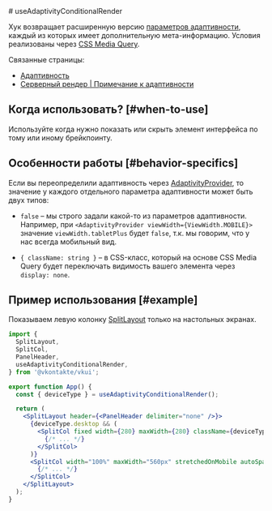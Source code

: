 <Overview>
# useAdaptivityConditionalRender

Хук возвращает расширенную версию [параметров адаптивности](/overview/adaptivity#adaptivity-props), каждый из которых имеет
дополнительную мета-информацию. Условия реализованы через [CSS Media Query](https://developer.mozilla.org/en-US/docs/Web/CSS/@media).

Связанные страницы:

- [Адаптивность](/overview/adaptivity)
- [Серверный рендер | Примечание к адаптивности](/overview/ssr#adaptivity-note)

</Overview>

## Когда использовать? [#when-to-use]

Используйте когда нужно показать или скрыть элемент интерфейса по тому или иному брейкпоинту.

## Особенности работы [#behavior-specifics]

Если вы переопределили адаптивность через [AdaptivityProvider](/components/adaptivity-provider), то значение у каждого отдельного
параметра адаптивности может быть двух типов:

- `false` – мы строго задали какой-то из параметров адаптивности. Например, при `<AdaptivityProvider viewWidth={ViewWidth.MOBILE}>`
  значение `viewWidth.tabletPlus` будет `false`, т.к. мы говорим, что у нас всегда мобильный вид.

- `{ className: string }` – в CSS-класс, который на основе CSS Media Query будет переключать видимость вашего элемента через `display: none`.

## Пример использования [#example]

Показываем левую колонку [SplitLayout](/components/split-layout) только на настольных экранах.

```jsx {9,13,14}
import {
  SplitLayout,
  SplitCol,
  PanelHeader,
  useAdaptivityConditionalRender,
} from '@vkontakte/vkui';

export function App() {
  const { deviceType } = useAdaptivityConditionalRender();

  return (
    <SplitLayout header={<PanelHeader delimiter="none" />}>
      {deviceType.desktop && (
        <SplitCol fixed width={280} maxWidth={280} className={deviceType.desktop.className}>
          {/* ... */}
        </SplitCol>
      )}
      <SplitCol width="100%" maxWidth="560px" stretchedOnMobile autoSpaced>
        {/* ... */}
      </SplitCol>
    </SplitLayout>
  );
}
```
